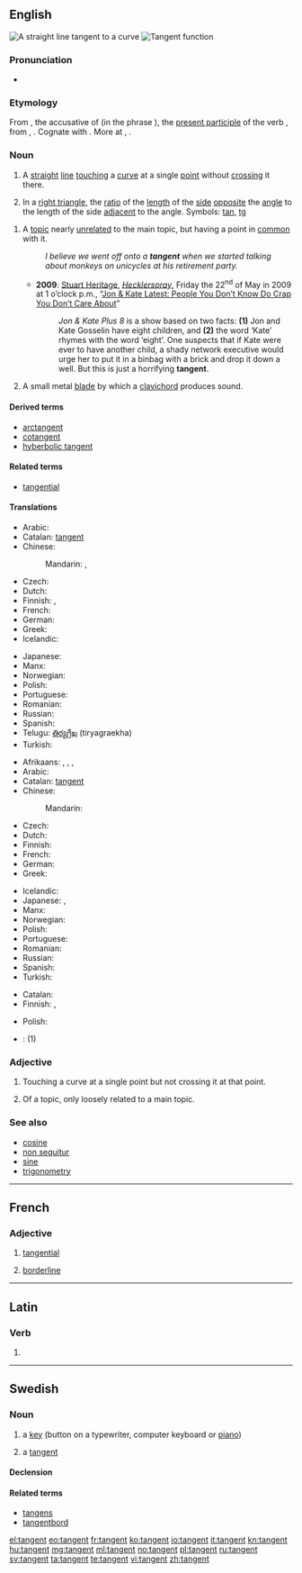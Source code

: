==English==
{{wikipedia}}
[[Image:Tangent.png|thumb|A straight line tangent to a curve]]
[[Image:Tan.svg|thumb|Tangent function]]

===Pronunciation===
* {{IPA|/ˈtæn.dʒənt/}}

===Etymology===

From {{etyl|la|en}} {{term|tangentem|lang=la}}, the accusative of {{term|tangens|tangēns|touching|lang=la}} (in the phrase {{term||[[linea#Latin|līnea]] [[tango#Latin|tangēns]]|a touching line}}), the [[present participle]] of the verb {{term|tango|tangō|touch|pos=verb|lang=la}}, from {{etyl|ine-pro|en}} {{recons|tag-|lang=ine-pro}}, {{recons|taǵ-||to touch|lang=ine-pro}}. Cognate with {{etyl|ang|-}} {{term|þaccian||to touch lightly, pat, stroke|lang=ang}}. More at {{l|en|thack}}, {{l|en|thwack}}.

===Noun===
{{en-noun}}

# {{geometry}} A [[straight]] [[line]] [[touching]] a [[curve]] at a single [[point]] without [[crossing]] it there.
# {{trigonometry}} In a [[right triangle]], the [[ratio]] of the [[length]] of the [[side]] [[opposite]] the [[angle]] to the length of the side [[adjacent]] to the angle. Symbols: [[tan]], [[tg]]
<!--This definition equivalent to the one above; it does not define a new sense of the word
# {{mathematics}} The ratio of the [[sine]] to the [[cosine]], in either the [[real]] or [[complex]] [[number]]s.-->
# A [[topic]] nearly [[unrelated]] to the main topic, but having a point in [[common]] with it.
#: ''I believe we went off onto a '''tangent''' when we started talking about monkeys on unicycles at his retirement party.''
#* '''2009''': [http://www.hecklerspray.com/author/stuart-heritage Stuart Heritage], ''[http://www.hecklerspray.com/ Hecklerspray]'', Friday the 22<sup>nd</sup> of May in 2009 at 1 o’clock p.m., “[http://www.hecklerspray.com/jon-kate-latest-people-you-dont-know-do-crap-you-dont-care-about/200934378.php Jon & Kate Latest: People You Don’t Know Do Crap You Don’t Care About]”
#*: ''Jon & Kate Plus 8'' is a show based on two facts: '''(1)''' Jon and Kate Gosselin have eight children, and '''(2)''' the word ‘Kate’ rhymes with the word ‘eight’. One suspects that if Kate were ever to have another child, a shady network executive would urge her to put it in a binbag with a brick and drop it down a well. But this is just a horrifying '''tangent'''.
# A small metal [[blade]] by which a [[clavichord]] produces sound.

====Derived terms====
* [[arctangent]]
* [[cotangent]]
* [[hyberbolic tangent]]

====Related terms====
* [[tangential]]

====Translations====
{{trans-top|in geometry}}
* Arabic: {{t-|ar|مماس|m|tr=mumaass}}
* Catalan: [[#Catalan|tangent]] {{f}}
* Chinese:
*: Mandarin: {{t|cmn|切線|sc=Hani}},  {{t|cmn|切线|tr=qiēxiàn|sc=Hani}}
* Czech: {{t-|cs|tečna|f}}
* Dutch: {{t-|nl|raaklijn|f}}
* Finnish: {{t-|fi|tangentti}},  {{t-|fi|sivuaja}}
* French: {{t+|fr|tangente|f}}
* German: {{t+|de|Tangente|f}}
* Greek: {{t+|el|εφαπτομένη|f|tr=efaptoméni}}
* Icelandic: {{t+|is|snertill|m}}
{{trans-mid}}
* Japanese: {{t-|ja|接線|tr=せっせん, sessen}}
* Manx: {{t-|gv|tanjent|m}}
* Norwegian: {{t+|no|tangent|m}}
* Polish: {{t-|pl|styczna|f}}
* Portuguese: {{t+|pt|tangente|f}}
* Romanian: {{t-|ro|tangentă|f}}
* Russian: {{t+|ru|касательная|f|tr=kasátel'naja}}
* Spanish: {{t+|es|tangente|f}}
* Telugu: [[తిర్యగ్రేఖ]] (tiryagraekha)
* Turkish: {{t+|tr|teğet}}
{{trans-bottom}}

{{trans-top|in trigonometry}}
* Afrikaans: {{t-|af|tangens}}, {{t-|af|tangense|p}}, {{t-|af|raaklyn}}, {{t-|af|raaklyne|p}}
* Arabic: {{t-|ar|ظل الزاوية|m|tr=Zill al-zaawira}}
* Catalan: [[#Catalan|tangent]] {{f}}
* Chinese:
*: Mandarin: {{t|cmn|正切|tr=zhèngqiē|sc=Hani}}
* Czech: {{t-|cs|tangens|m}}
* Dutch: {{t-|nl|tangens|m}}
* Finnish: {{t-|fi|tangentti}}
* French: {{t+|fr|tangente|f}}
* German: {{t+|de|Tangens|m}}
* Greek: {{t+|el|εφαπτομένη|f|tr=efaptoméni}}
{{trans-mid}}
* Icelandic: {{t-|is|tangens|m}}
* Japanese: {{t-|ja|タンジェント|tr=tanjento}},  {{t-|ja|正接|tr=せいせつ, seisetsu}}
* Manx: {{t-|gv|tanjent|m}}
* Norwegian: {{t-|no|tangens|m}}
* Polish: {{t+|pl|tangens|m}}
* Portuguese: {{t+|pt|tangente|f}}
* Romanian: {{t-|ro|tangentă|f}}
* Russian: {{t+|ru|тангенс|m|tr=tángens}}
* Spanish: {{t+|es|tangente|f}}
* Turkish: {{t+|tr|tanjant}}
{{trans-bottom}}

{{trans-top|nearly unrelated topic}}
* Catalan: {{t-|ca|tangent|f}}
* Finnish: {{t-|fi|sivuraide}}, {{t-|fi|harhapolku}}
{{trans-mid}}
* Polish: {{t-|pl|punkt wspólny|m}}
{{trans-bottom}}

{{checktrans}}
<!--Remove this section once all of the translations below have been moved into the tables above.-->
* {{ttbc|it}}: {{t+|it|tangente|f}} (1)

===Adjective===
{{en-adj|-}}

# {{geometry}} Touching a curve at a single point but not crossing it at that point.
# Of a topic, only loosely related to a main topic.

===See also===
* [[cosine]]
* [[non sequitur]]
* [[sine]]
* [[trigonometry]]

----

==French==

===Adjective===
{{fr-adj}}

# {{math|lang=fr}} [[tangential]]
# [[borderline]]

----
==Latin==

===Verb===
{{la-verb-form|tangent}}

# {{conjugation of|tango|tangō|3|p|fut|act|ind|lang=la}}{{la-conj-form-gloss|tango|3|p|fut|act|ind}}

----

==Swedish==
{{wikipedia|lang=sv}}

===Noun===
{{sv-noun|g=c}}

# a [[key]] (button on a typewriter, computer keyboard or [[piano]])
# {{mathematics|lang=sv}} a [[#English|tangent]]

====Declension====
{{sv-noun-reg-er}}

====Related terms====
* [[tangens]]
* [[tangentbord]]

[[el:tangent]]
[[eo:tangent]]
[[fr:tangent]]
[[ko:tangent]]
[[io:tangent]]
[[it:tangent]]
[[kn:tangent]]
[[hu:tangent]]
[[mg:tangent]]
[[ml:tangent]]
[[no:tangent]]
[[pl:tangent]]
[[ru:tangent]]
[[sv:tangent]]
[[ta:tangent]]
[[te:tangent]]
[[vi:tangent]]
[[zh:tangent]]